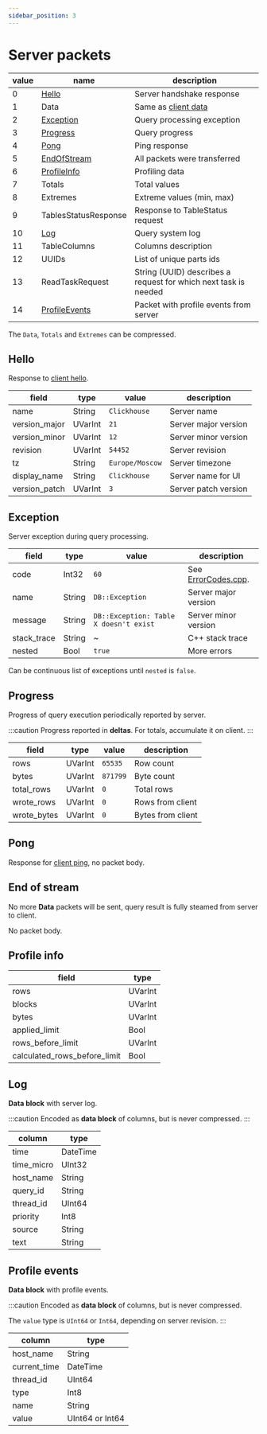 ```yaml
---
sidebar_position: 3
---
```


# Server packets

| value | name                             | description                                                     |
|-------|----------------------------------|-----------------------------------------------------------------|
| 0     | [Hello](#hello)                  | Server handshake response                                       |
| 1     | Data                             | Same as [client data](./client.mdx#data)                        |
| 2     | [Exception](#exception)          | Query processing exception                                      |
| 3     | [Progress](#progress)            | Query progress                                                  |
| 4     | [Pong](#pong)                    | Ping response                                                   |
| 5     | [EndOfStream](#end-of-stream)    | All packets were transferred                                    |
| 6     | [ProfileInfo](#profile-info)     | Profiling data                                                  |
| 7     | Totals                           | Total values                                                    |
| 8     | Extremes                         | Extreme values (min, max)                                       |
| 9     | TablesStatusResponse             | Response to TableStatus request                                 |
| 10    | [Log](#log)                      | Query system log                                                |
| 11    | TableColumns                     | Columns description                                             |
| 12    | UUIDs                            | List of unique parts ids                                        |
| 13    | ReadTaskRequest                  | String (UUID) describes a request for which next task is needed |
| 14    | [ProfileEvents](#profile-events) | Packet with profile events from server                          |

The `Data`, `Totals` and `Extremes` can be compressed.

## Hello

Response to [client hello](./client.mdx#hello).

| field         | type    | value           | description          |
|---------------|---------|-----------------|----------------------|
| name          | String  | `Clickhouse`    | Server name          |
| version_major | UVarInt | `21`            | Server major version |
| version_minor | UVarInt | `12`            | Server minor version |
| revision      | UVarInt | `54452`         | Server revision      |
| tz            | String  | `Europe/Moscow` | Server timezone      |
| display_name  | String  | `Clickhouse`    | Server name for UI   |
| version_patch | UVarInt | `3`             | Server patch version |


## Exception

Server exception during query processing.

| field       | type   | value                                  | description                  |
|-------------|--------|----------------------------------------|------------------------------|
| code        | Int32  | `60`                                   | See [ErrorCodes.cpp][codes]. |
| name        | String | `DB::Exception`                        | Server major version         |
| message     | String | `DB::Exception: Table X doesn't exist` | Server minor version         |
| stack_trace | String | ~                                      | C++ stack trace              |
| nested      | Bool   | `true`                                 | More errors                  |

Can be continuous list of exceptions until `nested` is `false`.

[codes]: https://clickhouse.com/codebrowser/html_report/ClickHouse/src/Common/ErrorCodes.cpp.html "List of error codes"

## Progress

Progress of query execution periodically reported by server.

:::caution
Progress reported in **deltas**. For totals, accumulate it on client.
:::

| field       | type    | value    | description       |
|-------------|---------|----------|-------------------|
| rows        | UVarInt | `65535`  | Row count         |
| bytes       | UVarInt | `871799` | Byte count        |
| total_rows  | UVarInt | `0`      | Total rows        |
| wrote_rows  | UVarInt | `0`      | Rows from client  |
| wrote_bytes | UVarInt | `0`      | Bytes from client |

## Pong

Response for [client ping](./client#ping), no packet body.

## End of stream

No more **Data** packets will be sent, query result is fully steamed from server to client.

No packet body.

## Profile info

| field                        | type    |
|------------------------------|---------|
| rows                         | UVarInt |
| blocks                       | UVarInt |
| bytes                        | UVarInt |
| applied_limit                | Bool    |
| rows_before_limit            | UVarInt |
| calculated_rows_before_limit | Bool    |

## Log

**Data block** with server log.

:::caution
Encoded as **data block** of columns, but is never compressed.
:::

| column     | type     |
|------------|----------|
| time       | DateTime |
| time_micro | UInt32   |
| host_name  | String   |
| query_id   | String   |
| thread_id  | UInt64   |
| priority   | Int8     |
| source     | String   |
| text       | String   |

## Profile events

**Data block** with profile events.

:::caution
Encoded as **data block** of columns, but is never compressed.

The `value` type is `UInt64` or `Int64`, depending on server revision.
:::


| column       | type            |
|--------------|-----------------|
| host_name    | String          |
| current_time | DateTime        |
| thread_id    | UInt64          |
| type         | Int8            |
| name         | String          |
| value        | UInt64 or Int64 |